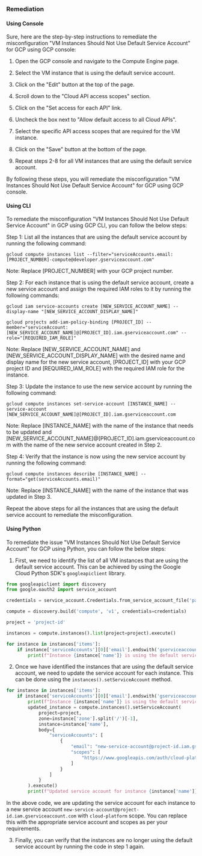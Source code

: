### Remediation

#### Using Console

Sure, here are the step-by-step instructions to remediate the misconfiguration "VM Instances Should Not Use Default Service Account" for GCP using GCP console:

1. Open the GCP console and navigate to the Compute Engine page.

2. Select the VM instance that is using the default service account.

3. Click on the "Edit" button at the top of the page.

4. Scroll down to the "Cloud API access scopes" section.

5. Click on the "Set access for each API" link.

6. Uncheck the box next to "Allow default access to all Cloud APIs".

7. Select the specific API access scopes that are required for the VM instance.

8. Click on the "Save" button at the bottom of the page.

9. Repeat steps 2-8 for all VM instances that are using the default service account.

By following these steps, you will remediate the misconfiguration "VM Instances Should Not Use Default Service Account" for GCP using GCP console.

#### Using CLI

To remediate the misconfiguration "VM Instances Should Not Use Default Service Account" in GCP using GCP CLI, you can follow the below steps:

Step 1: List all the instances that are using the default service account by running the following command:

```
gcloud compute instances list --filter="serviceAccounts.email:[PROJECT_NUMBER]-compute@developer.gserviceaccount.com"
```

Note: Replace [PROJECT_NUMBER] with your GCP project number.

Step 2: For each instance that is using the default service account, create a new service account and assign the required IAM roles to it by running the following commands:

```
gcloud iam service-accounts create [NEW_SERVICE_ACCOUNT_NAME] --display-name "[NEW_SERVICE_ACCOUNT_DISPLAY_NAME]"

gcloud projects add-iam-policy-binding [PROJECT_ID] --member="serviceAccount:[NEW_SERVICE_ACCOUNT_NAME]@[PROJECT_ID].iam.gserviceaccount.com" --role="[REQUIRED_IAM_ROLE]"
```

Note: Replace [NEW_SERVICE_ACCOUNT_NAME] and [NEW_SERVICE_ACCOUNT_DISPLAY_NAME] with the desired name and display name for the new service account, [PROJECT_ID] with your GCP project ID and [REQUIRED_IAM_ROLE] with the required IAM role for the instance.

Step 3: Update the instance to use the new service account by running the following command:

```
gcloud compute instances set-service-account [INSTANCE_NAME] --service-account [NEW_SERVICE_ACCOUNT_NAME]@[PROJECT_ID].iam.gserviceaccount.com
```

Note: Replace [INSTANCE_NAME] with the name of the instance that needs to be updated and [NEW_SERVICE_ACCOUNT_NAME]@[PROJECT_ID].iam.gserviceaccount.com with the name of the new service account created in Step 2.

Step 4: Verify that the instance is now using the new service account by running the following command:

```
gcloud compute instances describe [INSTANCE_NAME] --format="get(serviceAccounts.email)"
```

Note: Replace [INSTANCE_NAME] with the name of the instance that was updated in Step 3.

Repeat the above steps for all the instances that are using the default service account to remediate the misconfiguration.

#### Using Python

To remediate the issue "VM Instances Should Not Use Default Service Account" for GCP using Python, you can follow the below steps:

1. First, we need to identify the list of all VM instances that are using the default service account. This can be achieved by using the Google Cloud Python SDK's `googleapiclient` library.

```python
from googleapiclient import discovery
from google.oauth2 import service_account

credentials = service_account.Credentials.from_service_account_file('path/to/credentials.json')

compute = discovery.build('compute', 'v1', credentials=credentials)

project = 'project-id'

instances = compute.instances().list(project=project).execute()

for instance in instances['items']:
    if instance['serviceAccounts'][0]['email'].endswith('gserviceaccount.com'):
        print(f"Instance {instance['name']} is using the default service account.")
```

2. Once we have identified the instances that are using the default service account, we need to update the service account for each instance. This can be done using the `instances().setServiceAccount` method.

```python
for instance in instances['items']:
    if instance['serviceAccounts'][0]['email'].endswith('gserviceaccount.com'):
        print(f"Instance {instance['name']} is using the default service account.")
        updated_instance = compute.instances().setServiceAccount(
            project=project,
            zone=instance['zone'].split('/')[-1],
            instance=instance['name'],
            body={
                "serviceAccounts": [
                    {
                        "email": "new-service-account@project-id.iam.gserviceaccount.com",
                        "scopes": [
                            "https://www.googleapis.com/auth/cloud-platform"
                        ]
                    }
                ]
            }
        ).execute()
        print(f"Updated service account for instance {instance['name']} to new-service-account@project-id.iam.gserviceaccount.com.")
```

In the above code, we are updating the service account for each instance to a new service account `new-service-account@project-id.iam.gserviceaccount.com` with `cloud-platform` scope. You can replace this with the appropriate service account and scopes as per your requirements.

3. Finally, you can verify that the instances are no longer using the default service account by running the code in step 1 again.

